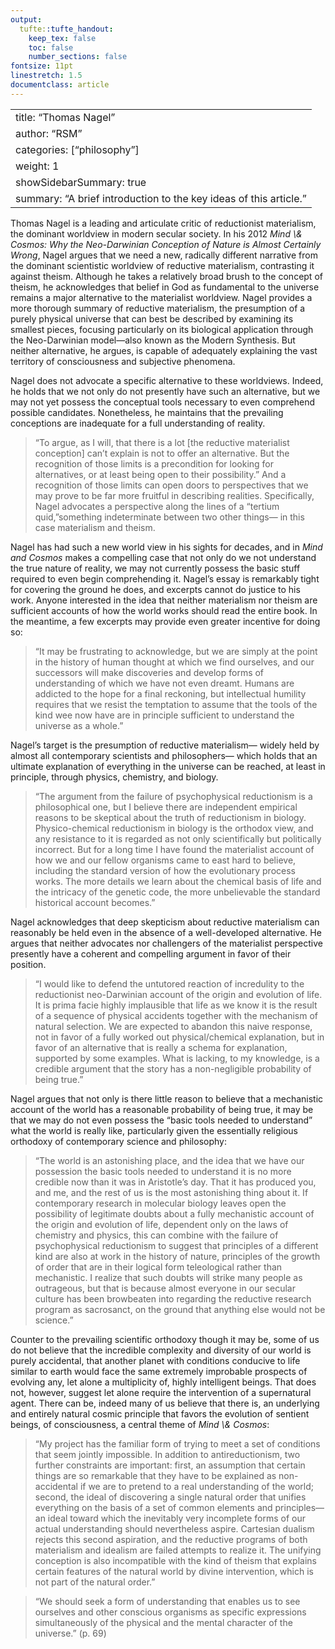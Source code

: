 ```yaml
---
output:
  tufte::tufte_handout:
    keep_tex: false
    toc: false
    number_sections: false
fontsize: 11pt
linestretch: 1.5
documentclass: article
---
```


---
title: "Thomas Nagel"
author: "RSM"
categories: ["philosophy"]
weight: 1
showSidebarSummary: true
summary: "A brief introduction to the key ideas of this article."
---







Thomas Nagel is a leading and articulate critic of reductionist materialism, the dominant worldview in modern secular society. In his 2012 *Mind \\& Cosmos: Why the Neo-Darwinian Conception of Nature is Almost Certainly Wrong*, Nagel argues that we need a new, radically different narrative from the dominant scientistic worldview of reductive materialism, contrasting it against theism. Although he takes a relatively broad brush to the concept of theism, he acknowledges that belief in God as fundamental to the universe remains a major alternative to the materialist worldview. Nagel provides a more thorough summary of reductive materialism, the presumption of a purely physical universe that can best be described by examining its smallest pieces, focusing particularly on its biological application through the Neo-Darwinian model—also known as the Modern Synthesis. But neither alternative, he argues, is capable of adequately explaining the vast territory of consciousness and subjective phenomena.

Nagel does not advocate a specific alternative to these worldviews. Indeed, he holds that we not only do not presently have such an alternative, but we may not yet possess the conceptual tools necessary to even comprehend possible candidates. Nonetheless, he maintains that the prevailing conceptions are inadequate for a full understanding of reality.

> "To argue, as I will, that there is a lot \[the reductive materialist
> conception\] can't explain is not to offer an alternative. But the
> recognition of those limits is a precondition for looking for
> alternatives, or at least being open to their possibility."\sidenote{Mind \\& Cosmos, p. 12} And a
> recognition of those limits can open doors to perspectives that we may
> prove to be far more fruitful in describing realities. Specifically,
> Nagel advocates a perspective along the lines of a "tertium
> quid,"something indeterminate between two other things--- in this case
> materialism and theism.

Nagel has had such a new world view in his sights for decades, and in
*Mind and Cosmos* makes a compelling case that not only do we not
understand the true nature of reality, we may not currently possess the
basic stuff required to even begin comprehending it. Nagel's essay is
remarkably tight for covering the ground he does, and excerpts cannot do
justice to his work. Anyone interested in the idea that neither
materialism nor theism are sufficient accounts of how the world works
should read the entire book. In the meantime, a few excerpts may provide
even greater incentive for doing so:

> "It may be frustrating to acknowledge, but we are simply at the point
> in the history of human thought at which we find ourselves, and our
> successors will make discoveries and develop forms of understanding of
> which we have not even dreamt. Humans are addicted to the hope for a
> final reckoning, but intellectual humility requires that we resist the
> temptation to assume that the tools of the kind wee now have are in
> principle sufficient to understand the universe as a whole."

Nagel's target is the presumption of reductive materialism--- widely
held by almost all contemporary scientists and philosophers--- which
holds that an ultimate explanation of everything in the universe can be
reached, at least in principle, through physics, chemistry, and biology.

> "The argument from the failure of psychophysical reductionism is a
> philosophical one, but I believe there are independent empirical
> reasons to be skeptical about the truth of reductionism in biology.
> Physico-chemical reductionism in biology is the orthodox view, and any
> resistance to it is regarded as not only scientifically but
> politically incorrect. But for a long time I have found the
> materialist account of how we and our fellow organisms came to east
> hard to believe, including the standard version of how the
> evolutionary process works. The more details we learn about the
> chemical basis of life and the intricacy of the genetic code, the more
> unbelievable the standard historical account becomes."\sidenote{Footnote in Mind and Cosmos: \["See Richard Dawkins, *The Blind Watchmaker: Why the Evidence of Evolution Reveals a Universe Without Design* (New York: Norton, 1986), for a canonical exposition, which
    seems to convince practically everyone."\]}

Nagel acknowledges that deep skepticism about reductive materialism can
reasonably be held even in the absence of a well-developed alternative.
He argues that neither advocates nor challengers of the materialist
perspective presently have a coherent and compelling argument in favor
of their position.

> "I would like to defend the untutored reaction of incredulity to the
> reductionist neo-Darwinian account of the origin and evolution of
> life. It is prima facie highly implausible that life as we know it is
> the result of a sequence of physical accidents together with the
> mechanism of natural selection. We are expected to abandon this naive
> response, not in favor of a fully worked out physical/chemical
> explanation, but in favor of an alternative that is really a schema
> for explanation, supported by some examples. What is lacking, to my
> knowledge, is a credible argument that the story has a non-negligible
> probability of being true."

Nagel argues that not only is there little reason to believe that a
mechanistic account of the world has a reasonable probability of being
true, it may be that we may do not even possess the "basic tools needed
to understand" what the world is really like, particularly given the
essentially religious orthodoxy of contemporary science and philosophy:

> "The world is an astonishing place, and the idea that we have our
> possession the basic tools needed to understand it is no more credible
> now than it was in Aristotle's day. That it has produced you, and me,
> and the rest of us is the most astonishing thing about it. If
> contemporary research in molecular biology leaves open the possibility
> of legitimate doubts about a fully mechanistic account of the origin
> and evolution of life, dependent only on the laws of chemistry and
> physics, this can combine with the failure of psychophysical
> reductionism to suggest that principles of a different kind are also
> at work in the history of nature, principles of the growth of order
> that are in their logical form teleological rather than mechanistic. I
> realize that such doubts will strike many people as outrageous, but
> that is because almost everyone in our secular culture has been
> browbeaten into regarding the reductive research program as
> sacrosanct, on the ground that anything else would not be science."

Counter to the prevailing scientific orthodoxy though it may be, some of
us do not believe that the incredible complexity and diversity of our
world is purely accidental, that another planet with conditions conducive to life similar to earth would face the same extremely improbable prospects of evolving any, let alone a multiplicity of, highly intelligent beings. That does not, however, suggest let alone require the intervention of a supernatural agent. There can be, indeed many of us believe that there is, an underlying and entirely natural cosmic principle that favors the evolution of sentient beings, of consciousness, a central theme of *Mind \\& Cosmos*:

> "My project has the familiar form of trying to meet a set of
> conditions that seem jointly impossible. In addition to
> antireductionism, two further constraints are important: first, an
> assumption that certain things are so remarkable that they have to be
> explained as non-accidental if we are to pretend to a real
> understanding of the world; second, the ideal of discovering a single
> natural order that unifies everything on the basis of a set of common
> elements and principles---an ideal toward which the inevitably very
> incomplete forms of our actual understanding should nevertheless
> aspire. Cartesian dualism rejects this second aspiration, and the
> reductive programs of both materialism and idealism are failed
> attempts to realize it. The unifying conception is also incompatible
> with the kind of theism that explains certain features of the natural
> world by divine intervention, which is not part of the natural
> order."\sidenote{Nagel, Thomas. Mind and Cosmos (pp. 7-8). Oxford University Press.}

> "We should seek a form of understanding that enables us to see
> ourselves and other conscious organisms as specific expressions
> simultaneously of the physical and the mental character of the
> universe." (p. 69)


   

  